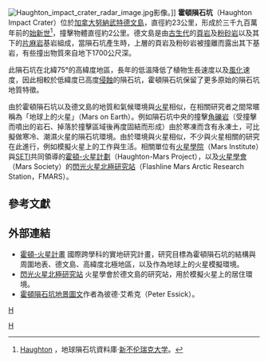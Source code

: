 {{coord|75|23|N|89|40|W|region:CA-NU_type:landmark_scale:300000|display=title}}
{{Refimprove |time=2011-01-28T02:14:05+00:00 }}
{{Otheruses|霍頓撞擊坑|subject=[[地球|地球]][[加拿大|加拿大]]的'''霍頓隕石坑'''（Haughton impact crater）|other=[[火星|火星]]的霍頓撞擊坑（Holden Crater）}}
[[Image:Haughton_impact_crater_radar_image.jpg|thumb]]影像。]]
'''霍頓隕石坑'''（Haughton Impact Crater）位於[[加拿大|加拿大]][[努納武特|努納武特]][[德文島|德文島]]，直徑約23公里，形成於三千九百萬年前的[[始新世|始新世]]<ref>[http://www.passc.net/EarthImpactDatabase/haughton.html Haughton] {{Wayback|url=http://www.passc.net/EarthImpactDatabase/haughton.html |date=20141024015649 }}，地球隕石坑資料庫·[[新不伦瑞克大学|新不伦瑞克大学]]。</ref>，撞擊物體直徑約2公里。德文島是由[[古生代|古生代]]的[[頁岩|頁岩]]及[[粉砂岩|粉砂岩]]以及其下的[[片麻岩|片麻岩]]基岩組成，當隕石坑產生時，上層的頁岩及粉砂岩被撞離而露出其下基岩，有些撞出物質來自地下1700公尺深。

此隕石坑在北緯75°的高緯度地區，長年的低溫降低了植物生長速度以及[[風化|風化]]速度，因此相較於低緯度已高度[[侵蝕|侵蝕]]的隕石坑，霍頓隕石坑保留了更多原始的隕石坑地質特徵。

由於霍頓隕石坑以及德文島的地質和氣候環境與[[火星|火星]]相似，在相關研究者之間常暱稱為「地球上的火星」（Mars on Earth）。例如隕石坑中央的撞擊[[角礫岩|角礫岩]]（受撞擊而噴出的岩石、掉落於撞擊區域後再度固結而形成）由於寒凍而含有永凍土，可比擬做寒冷、潮濕火星的隕石坑環境。由於環境與火星相似，不少與火星相關的研究在此進行，例如模擬火星上的工作與生活。相關單位有[[火星學院|火星學院]]（Mars Institute）與[[SETI|SETI]]共同領導的[[霍頓-火星計劃|霍頓-火星計劃]]（Haughton-Mars Project），以及[[火星學會|火星學會]]（Mars Society）的[[閃光火星北極研究站|閃光火星北極研究站]]（Flashline Mars Arctic Research Station，FMARS）。

== 參考文獻 ==
{{reflist}}

== 外部連結 ==
*[http://www.marsonearth.org 霍頓-火星計畫] {{Wayback|url=http://www.marsonearth.org/ |date=20150904083609 }}國際跨學科的實地研究計畫，研究目標為霍頓隕石坑的結構與周圍地表、德文島、高緯度北極地區，以及作為地球上的火星模擬環境。
*[http://arctic.marssociety.org 閃光火星北極研究站] {{Wayback|url=http://arctic.marssociety.org/ |date=20000511124759 }}火星學會於德文島的研究站，用於模擬火星上的居住環境。
*[https://web.archive.org/web/20040817230518/http://www.arctic-mars.org/ESSICK/ 霍頓隕石坑地景圖文]作者為彼德·艾希克（Peter Essick）。

{{Geol-stub}}
[[category:地球撞擊坑|H]]
[[Category:加拿大地理|H]]